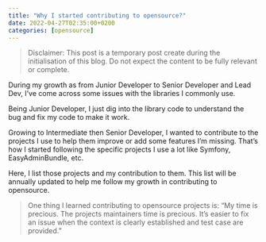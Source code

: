 ```yaml
---
title: "Why I started contributing to opensource?"
date: 2022-04-27T02:35:00+0200
categories: [opensource]
---
```


> Disclaimer: This post is a temporary post create during the initialisation of this blog.
> Do not expect the content to be fully relevant or complete.

During my growth as from Junior Developer to Senior Developer and Lead Dev,
I've come across some issues with the libraries I commonly use.

Being Junior Developer, I just dig into the library code to understand the bug and fix my code to make it work.

Growing to Intermediate then Senior Developer, I wanted to contribute to the projects I use to help them improve or add some features I'm missing.
That's how I started following the specific projects I use a lot like Symfony, EasyAdminBundle, etc.

Here, I list those projects and my contribution to them.
This list will be annually updated to help me follow my growth in contributing to opensource.

> One thing I learned contributing to opensource projects is:
> "My time is precious. The projects maintainers time is precious.
> It's easier to fix an issue when the context is clearly established and test case are provided."
